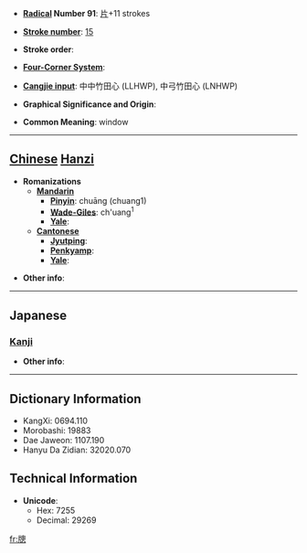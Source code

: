 * '''[[Wiktionary:Chinese radical index| Radical]] Number 91''': [[Wiktionary:Chinese radical index 片|片]]+11 strokes

* '''[[Wiktionary:Chinese total strokes index|Stroke number]]''': [[Wiktionary:Chinese total strokes index 15|15]]

* '''Stroke order''': 

* '''[[Wiktionary:Chinese four corner index|Four-Corner System]]''': 

* '''[[Wiktionary:Chinese Cangjie index|Cangjie input]]''': 中中竹田心 (LLHWP), 中弓竹田心 (LNHWP)

* '''Graphical Significance and Origin''': 

* '''Common Meaning''': window

----

== [[Chinese]] [[Hanzi]] ==

* '''Romanizations'''
** '''[[Mandarin]]'''
*** '''[[Pinyin]]''': chuāng (chuang1)
*** '''[[Wade-Giles]]''': ch'uang<sup>1</sup>
*** '''[[Yale]]''': 
** '''[[Cantonese]]'''
*** '''[[Jyutping]]''':
*** '''[[Penkyamp]]''': 
*** '''[[Yale]]''': 

* '''Other info''': 

----

==Japanese==
===[[Kanji]]===
{{kanji|on readings=[[そう]] (sō)|kun readings=[[まど]] (mado)}}

* '''Other info''':  

----

== Dictionary Information ==

* KangXi: 0694.110
* Morobashi: 19883
* Dae Jaweon: 1107.190
* Hanyu Da Zidian: 32020.070

== Technical Information ==

* '''Unicode''':
** Hex: 7255
** Decimal: 29269

[[fr:牕]]